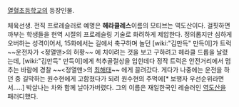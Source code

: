 [[열혈초등학교]]의 등장인물.

체육선생. 전직 프로레슬러로 예명은 '''헤라클레스'''이름의 모티브는 역도산이다. 걸핏하면 까부는 학생들을 현역 시절의 프로레슬링 기술로 화려하게 제압한다. 정의롭지만 심하게 오버하는 성격이어서, 15화에서는 길에서 축구하며 놀던 [wiki:"김만득" 만득이]가 트럭 ~~운전자가 <정열맨>의 허황~~ 에 치이려는 것을 보고 구하려고 헤라클 드롭을 날렸는데, [wiki:"김만득" 만득이]에게 척추골절상을 입힌데다 정작 트럭은 안전거리에서 멈추는 바람에 경찰 ~~<정열맨>의 [[최해태]]~~ 에게 끌려갔다.
게다가 나중에는 운전을 하던 중 길막하는 원수현에게 고함쳤다가 되려 원수현의 주먹에[* 보행자 우선순위라면서.....] 박살나는 차와 함께 날아가버렸다.
그의 이름은 재일한국인 레슬러인 [[역도산]]을 패러디했다.
